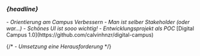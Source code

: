 
### <Em>{headline}</Em>

<Content>
- <em>Orientierung am Campus Verbessern</em>
- <em>Man ist selber Stakeholder (oder war...)</em>
- <em>Schönes UI ist sooo wichtig!</em>
- <em>Entwicklungsprojekt als POC</em> [Digital Campus 1.0](https://github.com/calvinhnzr/digital-campus)
</Content>

{/* - <em>Umsetzung eine Herausforderung</em> */}
